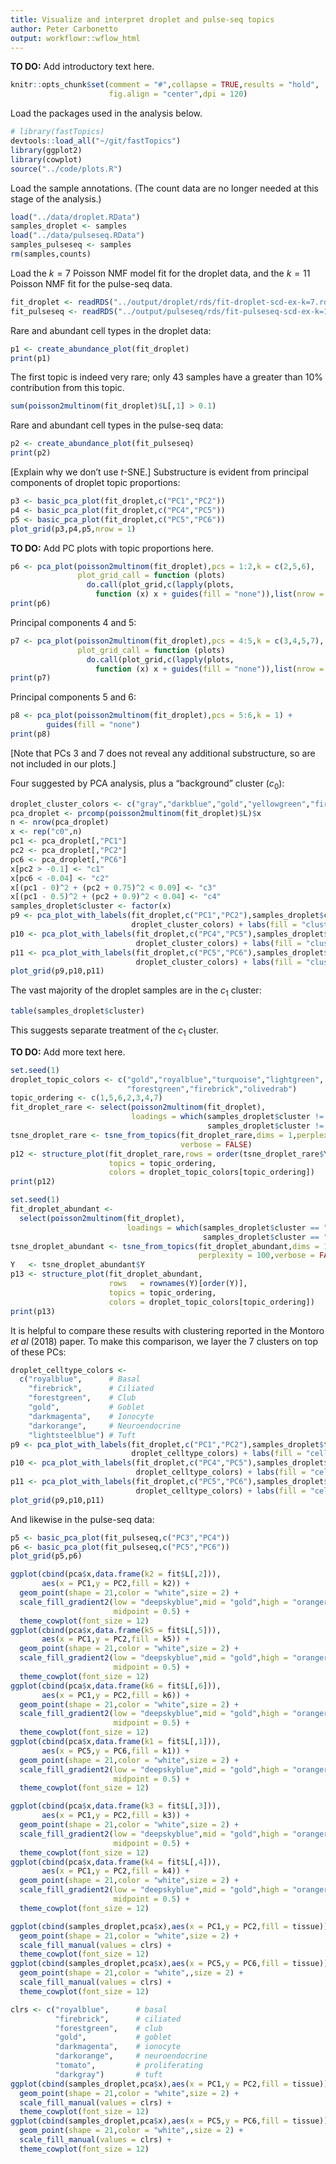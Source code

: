```yaml
---
title: Visualize and interpret droplet and pulse-seq topics
author: Peter Carbonetto
output: workflowr::wflow_html
---
```


**TO DO:** Add introductory text here.

```r
knitr::opts_chunk$set(comment = "#",collapse = TRUE,results = "hold",
                      fig.align = "center",dpi = 120)
```

Load the packages used in the analysis below.

```r
# library(fastTopics)
devtools::load_all("~/git/fastTopics")
library(ggplot2)
library(cowplot)
source("../code/plots.R")
```

Load the sample annotations. (The count data are no longer needed at this
stage of the analysis.)

```r
load("../data/droplet.RData")
samples_droplet <- samples
load("../data/pulseseq.RData")
samples_pulseseq <- samples
rm(samples,counts)
```

Load the $k = 7$ Poisson NMF model fit for the droplet data, and the
$k = 11$ Poisson NMF fit for the pulse-seq data.

```r
fit_droplet <- readRDS("../output/droplet/rds/fit-droplet-scd-ex-k=7.rds")$fit
fit_pulseseq <- readRDS("../output/pulseseq/rds/fit-pulseseq-scd-ex-k=11.rds")$fit
```

Rare and abundant cell types in the droplet data:

```r
p1 <- create_abundance_plot(fit_droplet)
print(p1)
```

The first topic is indeed very rare; only 43 samples have a greater
than 10% contribution from this topic.

```r
sum(poisson2multinom(fit_droplet)$L[,1] > 0.1)
```

Rare and abundant cell types in the pulse-seq data:

```r
p2 <- create_abundance_plot(fit_pulseseq)
print(p2)
```

[Explain why we don't use *t*-SNE.] Substructure is evident from
principal components of droplet topic proportions:

```r
p3 <- basic_pca_plot(fit_droplet,c("PC1","PC2"))
p4 <- basic_pca_plot(fit_droplet,c("PC4","PC5"))
p5 <- basic_pca_plot(fit_droplet,c("PC5","PC6"))
plot_grid(p3,p4,p5,nrow = 1)
```

**TO DO:** Add PC plots with topic proportions here.

```r
p6 <- pca_plot(poisson2multinom(fit_droplet),pcs = 1:2,k = c(2,5,6),
               plot_grid_call = function (plots)
			     do.call(plot_grid,c(lapply(plots,
				   function (x) x + guides(fill = "none")),list(nrow = 1))))
print(p6)
```

Principal components 4 and 5:

```r
p7 <- pca_plot(poisson2multinom(fit_droplet),pcs = 4:5,k = c(3,4,5,7),
               plot_grid_call = function (plots)
			     do.call(plot_grid,c(lapply(plots,
				   function (x) x + guides(fill = "none")),list(nrow = 1))))
print(p7)
```

Principal components 5 and 6:

```r
p8 <- pca_plot(poisson2multinom(fit_droplet),pcs = 5:6,k = 1) +
        guides(fill = "none")
print(p8)
```

[Note that PCs 3 and 7 does not reveal any additional substructure, so are not
included in our plots.]

Four suggested by PCA analysis, plus a "background" cluster ($c_0$):

```r
droplet_cluster_colors <- c("gray","darkblue","gold","yellowgreen","firebrick")
pca_droplet <- prcomp(poisson2multinom(fit_droplet)$L)$x
n <- nrow(pca_droplet)
x <- rep("c0",n)
pc1 <- pca_droplet[,"PC1"]
pc2 <- pca_droplet[,"PC2"]
pc6 <- pca_droplet[,"PC6"]
x[pc2 > -0.1] <- "c1"
x[pc6 < -0.04] <- "c2"
x[(pc1 - 0)^2 + (pc2 + 0.75)^2 < 0.09] <- "c3"
x[(pc1 - 0.5)^2 + (pc2 + 0.9)^2 < 0.04] <- "c4"
samples_droplet$cluster <- factor(x)
p9 <- pca_plot_with_labels(fit_droplet,c("PC1","PC2"),samples_droplet$cluster,
                           droplet_cluster_colors) + labs(fill = "cluster")
p10 <- pca_plot_with_labels(fit_droplet,c("PC4","PC5"),samples_droplet$cluster,
                            droplet_cluster_colors) + labs(fill = "cluster")
p11 <- pca_plot_with_labels(fit_droplet,c("PC5","PC6"),samples_droplet$cluster,
                            droplet_cluster_colors) + labs(fill = "cluster")
plot_grid(p9,p10,p11)
```

The vast majority of the droplet samples are in the $c_1$ cluster:

```r
table(samples_droplet$cluster)
```

This suggests separate treatment of the $c_1$ cluster. 

**TO DO:** Add more text here.

```r
set.seed(1)
droplet_topic_colors <- c("gold","royalblue","turquoise","lightgreen",
                          "forestgreen","firebrick","olivedrab")
topic_ordering <- c(1,5,6,2,3,4,7)
fit_droplet_rare <- select(poisson2multinom(fit_droplet),
                           loadings = which(samples_droplet$cluster != "c1" &
						                    samples_droplet$cluster != "c4"))
tsne_droplet_rare <- tsne_from_topics(fit_droplet_rare,dims = 1,perplexity = 30,
                                      verbose = FALSE)
p12 <- structure_plot(fit_droplet_rare,rows = order(tsne_droplet_rare$Y),
                      topics = topic_ordering,
					  colors = droplet_topic_colors[topic_ordering])
print(p12)
```


```r
set.seed(1)
fit_droplet_abundant <-
  select(poisson2multinom(fit_droplet),
                          loadings = which(samples_droplet$cluster == "c1" |
						                   samples_droplet$cluster == "c4"))
tsne_droplet_abundant <- tsne_from_topics(fit_droplet_abundant,dims = 1,n = 1000,
                                          perplexity = 100,verbose = FALSE)
Y   <- tsne_droplet_abundant$Y
p13 <- structure_plot(fit_droplet_abundant,
                      rows   = rownames(Y)[order(Y)],
                      topics = topic_ordering,
					  colors = droplet_topic_colors[topic_ordering])
print(p13)
```

It is helpful to compare these results with clustering reported in the
Montoro *et al* (2018) paper. To make this comparison, we layer the 7
clusters on top of these PCs:

```r
droplet_celltype_colors <-
  c("royalblue",      # Basal
    "firebrick",      # Ciliated
    "forestgreen",    # Club
    "gold",           # Goblet
    "darkmagenta",    # Ionocyte
    "darkorange",     # Neuroendocrine
    "lightsteelblue") # Tuft
p9 <- pca_plot_with_labels(fit_droplet,c("PC1","PC2"),samples_droplet$tissue,
                           droplet_celltype_colors) + labs(fill = "celltype")
p10 <- pca_plot_with_labels(fit_droplet,c("PC4","PC5"),samples_droplet$tissue,
                            droplet_celltype_colors) + labs(fill = "celltype")
p11 <- pca_plot_with_labels(fit_droplet,c("PC5","PC6"),samples_droplet$tissue,
                            droplet_celltype_colors) + labs(fill = "celltype")
plot_grid(p9,p10,p11)
```

And likewise in the pulse-seq data:

```r
p5 <- basic_pca_plot(fit_pulseseq,c("PC3","PC4"))
p6 <- basic_pca_plot(fit_pulseseq,c("PC5","PC6"))
plot_grid(p5,p6)
```

```r
ggplot(cbind(pca$x,data.frame(k2 = fit$L[,2])),
       aes(x = PC1,y = PC2,fill = k2)) +
  geom_point(shape = 21,color = "white",size = 2) +
  scale_fill_gradient2(low = "deepskyblue",mid = "gold",high = "orangered",
                       midpoint = 0.5) +
  theme_cowplot(font_size = 12)
ggplot(cbind(pca$x,data.frame(k5 = fit$L[,5])),
       aes(x = PC1,y = PC2,fill = k5)) +
  geom_point(shape = 21,color = "white",size = 2) +
  scale_fill_gradient2(low = "deepskyblue",mid = "gold",high = "orangered",
                       midpoint = 0.5) +
  theme_cowplot(font_size = 12)
ggplot(cbind(pca$x,data.frame(k6 = fit$L[,6])),
       aes(x = PC1,y = PC2,fill = k6)) +
  geom_point(shape = 21,color = "white",size = 2) +
  scale_fill_gradient2(low = "deepskyblue",mid = "gold",high = "orangered",
                       midpoint = 0.5) +
  theme_cowplot(font_size = 12)
ggplot(cbind(pca$x,data.frame(k1 = fit$L[,1])),
       aes(x = PC5,y = PC6,fill = k1)) +
  geom_point(shape = 21,color = "white",size = 2) +
  scale_fill_gradient2(low = "deepskyblue",mid = "gold",high = "orangered",
                       midpoint = 0.5) +
  theme_cowplot(font_size = 12)
```

```r
ggplot(cbind(pca$x,data.frame(k3 = fit$L[,3])),
       aes(x = PC1,y = PC2,fill = k3)) +
  geom_point(shape = 21,color = "white",size = 2) +
  scale_fill_gradient2(low = "deepskyblue",mid = "gold",high = "orangered",
                       midpoint = 0.5) +
  theme_cowplot(font_size = 12)
ggplot(cbind(pca$x,data.frame(k4 = fit$L[,4])),
       aes(x = PC1,y = PC2,fill = k4)) +
  geom_point(shape = 21,color = "white",size = 2) +
  scale_fill_gradient2(low = "deepskyblue",mid = "gold",high = "orangered",
                       midpoint = 0.5) +
  theme_cowplot(font_size = 12)
```

```r
ggplot(cbind(samples_droplet,pca$x),aes(x = PC1,y = PC2,fill = tissue)) +
  geom_point(shape = 21,color = "white",size = 2) +
  scale_fill_manual(values = clrs) +
  theme_cowplot(font_size = 12)
ggplot(cbind(samples_droplet,pca$x),aes(x = PC5,y = PC6,fill = tissue)) +
  geom_point(shape = 21,color = "white",,size = 2) +
  scale_fill_manual(values = clrs) +
  theme_cowplot(font_size = 12)
```

```r
clrs <- c("royalblue",      # basal
          "firebrick",      # ciliated
          "forestgreen",    # club
	      "gold",           # goblet
		  "darkmagenta",    # ionocyte
          "darkorange",     # neuroendocrine
		  "tomato",         # proliferating
		  "darkgray")       # tuft
ggplot(cbind(samples_droplet,pca$x),aes(x = PC1,y = PC2,fill = tissue)) +
  geom_point(shape = 21,color = "white",size = 2) +
  scale_fill_manual(values = clrs) +
  theme_cowplot(font_size = 12)
ggplot(cbind(samples_droplet,pca$x),aes(x = PC5,y = PC6,fill = tissue)) +
  geom_point(shape = 21,color = "white",,size = 2) +
  scale_fill_manual(values = clrs) +
  theme_cowplot(font_size = 12)
```
